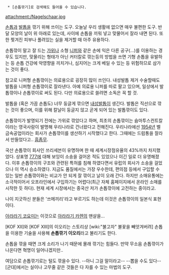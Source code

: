   * [손톱깎기]로 검색해도 들어올 수 있습니다.

attachment:/Nagelschaar.jpg

[[손톱]]과 [[발톱]]을 깎기 위해 쓰이는 도구. 오늘날 우리 생활에 없으면 매우 불편한 도구. 반달 모양의 날이 위 아래로 있는데, 사이에 손톱을 끼워 넣고 맞물어서 잘라 내면 된다. 또한 찢겨진 피부나 풀려있는 실을 제거할 때 아주 유용하다.

손톱깎이 말고 잘 드는 [[가위]]나 소형 [[니퍼]]와 같은 손에 익은 다른 공구(...)를 이용하는 경우도 있지만, 맞물리는 형태가 아닌 커터칼로 깎는등의 방법을 쓰면 기형 손톱을 유발하는 등 손톱 건강에 악영향을 끼치거나, 심지어는 크게 베일 수 있는 등 위험하므로 삼가는 것이 좋다.

참고로 니퍼형 손톱깎이는 의료용으로 굉장히 많이 쓰인다. 내성발톱 제거 수술할때도 발톱을 니퍼형 손톱깎이로 잘라낸다. 아예 의료용 니퍼를 따로 팔고 있으며, 일상에서 발톱깎이나 손톱깎이로 써도 된다. 다만 의료용으로 쓸려면 소독은 꼭 할 것.

발톱을 (혹은 가끔 손톱도) 너무 둥글게 깎으면 [[내성발톱]]이 생긴다. 발톱은 직선으로 깎는 것이 좋으며, 이를 위해 칼날이 둥글지 않고 곧게 되어 있는 발톱깎이도 있다.

손톱깎이가 발명되기 전에는 가위로 깎았다고 하며, 최초의 손톱깎이는 슘마투스컨트칼 이라는 영국사람이 발명해 우리나라로 건너왔다고 전해진다. 우리나라에선 [[1954년]] 벨금속공업이라는 회사가 손톱깎이를 생산하기 시작했다고 한다. 그때에는 드럼통을 잘라서 만들었다고.. [[흠좀무]].

국산 손톱깎이 회사인 쓰리세븐이 유명하며 한 때 세계시장점유율의 43%까지 차지했었다. 상표명 [[777]]에 대해 보잉이 소송을 걸어온 적도 있었으나 이긴 일로 더 유명해졌다. 이후 손톱깎이의 구조와 관련된 특허를 침해 하였다면서 유럽의 회사가 소송을 걸었으나 이 역시 승소하였다. 지금도 품질에서는 가장 우수한데, 편의점 등에서 구입할 수 있는 일반 손톱깎이와는 비교가 안 되게 잘 깎이고 날이 오래 간다. 하지만 소매유통에는 소극적이어서 오프라인에서 구입하기는 어렵다(최근 자체 홈페이지에서 온라인 소매를 시작한 듯 하다). 현재 세계 시장에서는 중국산 저가 손톱깎이에 고전하는 중이라고.

나이 지긋하신 분들은 '쓰메끼리'라고 부르기도 하는데 이것은 손톱깎이의 일본식 표현이다.

[[아라라기 코요미]]는 이것으로 [[아라라기 카렌]]의 맨살을...

[KOF XII]와 [KOF XIII]의 이오리는 스토리상 [wiki:"불고자" 불꽃을 빼앗겨버려] 손톱을 이용한 기술을 사용해 '''손톱깎기 이오리'''라고 불리기도 한다.

손톱을 깎을 때면 크게 소리가 나기 때문에 몰래 깎기는 힘들다. 만약 무소음 손톱깎이가 나온다면 혁명이 일어나겠지만..

여담으로 손톱깎기로는 털도 깎을수 있다. --아니 그걸 말이라고-- --뽑을 수도 있다-- [군대]에서는 실이나 고무줄 같은 것들은 다 자를 수 있는 마법의 도구.
